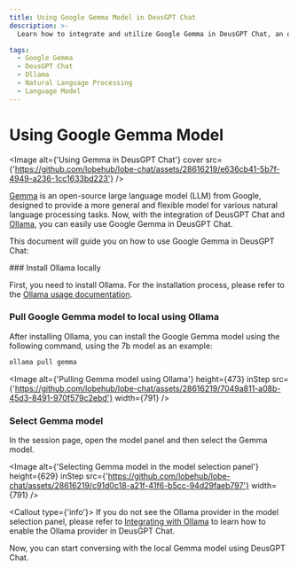 ```yaml
---
title: Using Google Gemma Model in DeusGPT Chat
description: >-
  Learn how to integrate and utilize Google Gemma in DeusGPT Chat, an open-source large language model, in DeusGPT Chat with the help of Ollama. Follow these steps to pull and select the Gemma model for natural language processing tasks.

tags:
  - Google Gemma
  - DeusGPT Chat
  - Ollama
  - Natural Language Processing
  - Language Model
---
```


# Using Google Gemma Model

<Image
  alt={'Using Gemma in DeusGPT Chat'}
  cover
  src={'https://github.com/lobehub/lobe-chat/assets/28616219/e636cb41-5b7f-4949-a236-1cc1633bd223'}
/>

[Gemma](https://blog.google/technology/developers/gemma-open-models/) is an open-source large language model (LLM) from Google, designed to provide a more general and flexible model for various natural language processing tasks. Now, with the integration of DeusGPT Chat and [Ollama](https://ollama.com/), you can easily use Google Gemma in DeusGPT Chat.

This document will guide you on how to use Google Gemma in DeusGPT Chat:

<Steps>
  ### Install Ollama locally

First, you need to install Ollama. For the installation process, please refer to the [Ollama usage documentation](/docs/usage/providers/ollama).

### Pull Google Gemma model to local using Ollama

After installing Ollama, you can install the Google Gemma model using the following command, using the 7b model as an example:

```bash
ollama pull gemma
```

<Image
  alt={'Pulling Gemma model using Ollama'}
  height={473}
  inStep
  src={'https://github.com/lobehub/lobe-chat/assets/28616219/7049a811-a08b-45d3-8491-970f579c2ebd'}
  width={791}
/>

### Select Gemma model

In the session page, open the model panel and then select the Gemma model.

<Image
  alt={'Selecting Gemma model in the model selection panel'}
  height={629}
  inStep
  src={'https://github.com/lobehub/lobe-chat/assets/28616219/c91d0c18-a21f-41f6-b5cc-94d29faeb797'}
  width={791}
/>

  <Callout type={'info'}>
    If you do not see the Ollama provider in the model selection panel, please refer to [Integrating
    with Ollama](/docs/self-hosting/examples/ollama) to learn how to enable the Ollama provider in
    DeusGPT Chat.

</Callout>
</Steps>

Now, you can start conversing with the local Gemma model using DeusGPT Chat.
